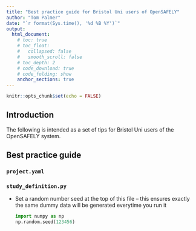 ```yaml
---
title: "Best practice guide for Bristol Uni users of OpenSAFELY"
author: "Tom Palmer"
date: "`r format(Sys.time(), '%d %B %Y')`"
output:
  html_document:
    # toc: true
    # toc_float:
    #   collapsed: false
    #   smooth_scroll: false
    # toc_depth: 2
    # code_download: true
    # code_folding: show
    anchor_sections: true
---
```


```r
knitr::opts_chunk$set(echo = FALSE)
```

## Introduction 

The following is intended as a set of tips for Bristol Uni users of the OpenSAFELY system.

## Best practice guide{.tabset .tabset-pills .tabset-fade} 

### `project.yaml`

### `study_definition.py`

- Set a random number seed at the top of this file -- this ensures exactly the same dummy data will be generated everytime you run it

    ``` python
    import numpy as np
    np.random.seed(123456)
    ```
